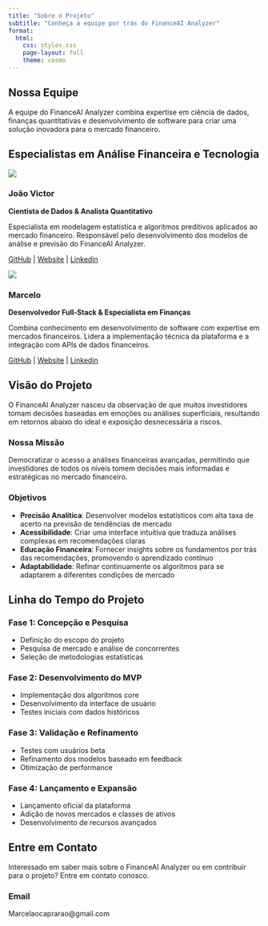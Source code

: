 ```yaml
---
title: "Sobre o Projeto"
subtitle: "Conheça a equipe por trás do FinanceAI Analyzer"
format:
  html:
    css: styles.css
    page-layout: full
    theme: cosmo
---
```


::: {.about-header}
# Nossa Equipe

A equipe do FinanceAI Analyzer combina expertise em ciência de dados, finanças quantitativas e desenvolvimento de software para criar uma solução inovadora para o mercado financeiro.
:::

::: {.team-section}
## Especialistas em Análise Financeira e Tecnologia

::: {.team-grid}
::: {.team-member}
![](https://github.com/Veiga-a.png){.profile-img}

### João Victor
**Cientista de Dados & Analista Quantitativo**

Especialista em modelagem estatística e algoritmos preditivos aplicados ao mercado financeiro. Responsável pelo desenvolvimento dos modelos de análise e previsão do FinanceAI Analyzer.

[GitHub](https://github.com/Veiga-a){target="_blank"} | [Website](https://veiga-a.github.io/site/){target="_blank"} | [Linkedin](https://www.linkedin.com/in/joao-veiga1/){target="_blank"} 
:::

::: {.team-member}
![](https://github.com/Marcelo816.png){.profile-img}

### Marcelo
**Desenvolvedor Full-Stack & Especialista em Finanças**

Combina conhecimento em desenvolvimento de software com expertise em mercados financeiros. Lidera a implementação técnica da plataforma e a integração com APIs de dados financeiros.

[GitHub](https://github.com/Marcelo816){target="_blank"} | [Website](https://marcelo816.github.io/portifolio/){target="_blank"} | [Linkedin](https://www.linkedin.com/in/marcelo-augusto-capraro-filho/){target="_blank"} 
:::
:::
:::

::: {.section-container}
## Visão do Projeto

O FinanceAI Analyzer nasceu da observação de que muitos investidores tomam decisões baseadas em emoções ou análises superficiais, resultando em retornos abaixo do ideal e exposição desnecessária a riscos.

### Nossa Missão

Democratizar o acesso a análises financeiras avançadas, permitindo que investidores de todos os níveis tomem decisões mais informadas e estratégicas no mercado financeiro.

### Objetivos

- **Precisão Analítica**: Desenvolver modelos estatísticos com alta taxa de acerto na previsão de tendências de mercado
- **Acessibilidade**: Criar uma interface intuitiva que traduza análises complexas em recomendações claras
- **Educação Financeira**: Fornecer insights sobre os fundamentos por trás das recomendações, promovendo o aprendizado contínuo
- **Adaptabilidade**: Refinar continuamente os algoritmos para se adaptarem a diferentes condições de mercado
:::

::: {.timeline-section}
## Linha do Tempo do Projeto

::: {.timeline}
::: {.timeline-item}
### Fase 1: Concepção e Pesquisa
- Definição do escopo do projeto
- Pesquisa de mercado e análise de concorrentes
- Seleção de metodologias estatísticas
:::

::: {.timeline-item .active}
### Fase 2: Desenvolvimento do MVP
- Implementação dos algoritmos core
- Desenvolvimento da interface de usuário
- Testes iniciais com dados históricos
:::

::: {.timeline-item}
### Fase 3: Validação e Refinamento
- Testes com usuários beta
- Refinamento dos modelos baseado em feedback
- Otimização de performance
:::

::: {.timeline-item}
### Fase 4: Lançamento e Expansão
- Lançamento oficial da plataforma
- Adição de novos mercados e classes de ativos
- Desenvolvimento de recursos avançados
:::
:::
:::
::: {.contact-section}
## Entre em Contato

Interessado em saber mais sobre o FinanceAI Analyzer ou em contribuir para o projeto? Entre em contato conosco.

::: {.contact-methods}
::: {.contact-method}
### Email
Marcelaocaprarao@gmail.com
:::
:::
:::
